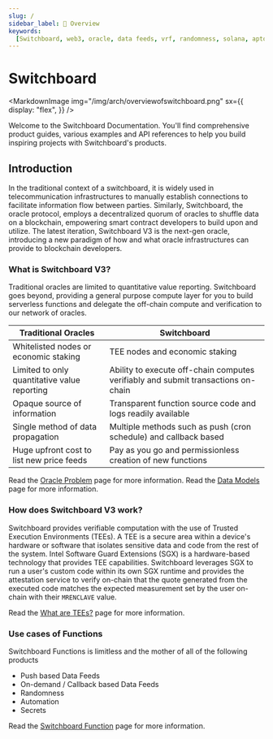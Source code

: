 ```yaml
---
slug: /
sidebar_label: 🔌 Overview
keywords:
  [Switchboard, web3, oracle, data feeds, vrf, randomness, solana, aptos, near]
---
```



# Switchboard

<MarkdownImage
  img="/img/arch/overviewofswitchboard.png"
  sx={{
    display: "flex",
  }}
/>

Welcome to the Switchboard Documentation. You'll find comprehensive product
guides, various examples and API references to help you build inspiring projects
with Switchboard's products.

## Introduction

In the traditional context of a switchboard, it is widely used in
telecommunication infrastructures to manually establish connections to
facilitate information flow between parties. Similarly, Switchboard, the oracle
protocol, employs a decentralized quorum of oracles to shuffle data on a
blockchain, empowering smart contract developers to build upon and utilize. The
latest iteration, Switchboard V3 is the next-gen oracle, introducing a new
paradigm of how and what oracle infrastructures can provide to blockchain
developers.

### What is Switchboard V3?

Traditional oracles are limited to quantitative value reporting. Switchboard
goes beyond, providing a general purpose compute layer for you to build
serverless functions and delegate the off-chain compute and verification to our
network of oracles.

| Traditional Oracles                          | Switchboard                                                                       |
| -------------------------------------------- | --------------------------------------------------------------------------------- |
| Whitelisted nodes or economic staking        | TEE nodes and economic staking                                                    |
| Limited to only quantitative value reporting | Ability to execute off-chain computes verifiably and submit transactions on-chain |
| Opaque source of information                 | Transparent function source code and logs readily available                       |
| Single method of data propagation            | Multiple methods such as push (cron schedule) and callback based                  |
| Huge upfront cost to list new price feeds    | Pay as you go and permissionless creation of new functions                        |

Read the [Oracle Problem](/the-oracle-problem) page for more information. Read
the [Data Models](/data) page for more information.

### How does Switchboard V3 work?

Switchboard provides verifiable computation with the use of Trusted Execution
Environments (TEEs). A TEE is a secure area within a device's hardware or
software that isolates sensitive data and code from the rest of the system.
Intel Software Guard Extensions (SGX) is a hardware-based technology that
provides TEE capabilities. Switchboard leverages SGX to run a user's custom code
within its own SGX runtime and provides the attestation service to verify
on-chain that the quote generated from the executed code matches the expected
measurement set by the user on-chain with their `MRENCLAVE` value.

Read the [What are TEEs?](/tee) page for more information.

### Use cases of Functions

Switchboard Functions is limitless and the mother of all of the following
products

- Push based Data Feeds
- On-demand / Callback based Data Feeds
- Randomness
- Automation
- Secrets

Read the [Switchboard Function](/functions) page for more information.
